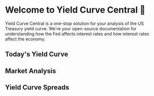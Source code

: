 # Welcome to Yield Curve Central 👋

Yield Curve Central is a one-stop solution for your analysis of the US Treasury yield curve. We're your open-source documentation for understanding how the Fed affects interest rates and how interest rates affect the economy.


## Today's Yield Curve

<LineChart />

## Market Analysis 

<BigQueryData endpoint="/api/intelligence" />

## Yield Curve Spreads 

<ThreeTenChart />

<TuTSpread />

